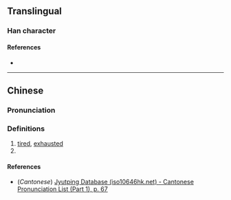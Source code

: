 {{character info/new}}
==Translingual==

===Han character===
{{Han char|rn=9|rad=人|as=11|sn=13|four=|canj=OWVF|ids=⿰亻累}}

====References====
* {{Han ref|kx=0114.070|dkj=01003|dj=0242.180|hdz=10211.040|uh=50AB|ud=20651}}

----

==Chinese==
{{zh-forms}}

===Pronunciation===
{{zh-pron
|m=lěi
|c=leoi5
|mc=
|oc=
|ma=
|cat=a,pn
}}

===Definitions===
{{zh-hanzi}}

# [[tired]], [[exhausted]]
# {{surname|lang=zh}}

====References====
* (''Cantonese'') [http://www.iso10646hk.net/jp/document/download.jsp Jyutping Database (iso10646hk.net) - Cantonese Pronunciation List (Part 1), p. 67]